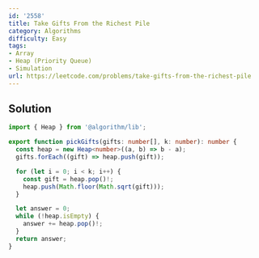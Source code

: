 ```yaml
---
id: '2558'
title: Take Gifts From the Richest Pile
category: Algorithms
difficulty: Easy
tags:
- Array
- Heap (Priority Queue)
- Simulation
url: https://leetcode.com/problems/take-gifts-from-the-richest-pile
---
```


## Solution

```typescript filename="solution.ts" copy
import { Heap } from '@algorithm/lib';

export function pickGifts(gifts: number[], k: number): number {
  const heap = new Heap<number>((a, b) => b - a);
  gifts.forEach((gift) => heap.push(gift));

  for (let i = 0; i < k; i++) {
    const gift = heap.pop()!;
    heap.push(Math.floor(Math.sqrt(gift)));
  }

  let answer = 0;
  while (!heap.isEmpty) {
    answer += heap.pop()!;
  }
  return answer;
}
```

